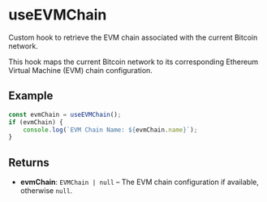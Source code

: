 # useEVMChain

Custom hook to retrieve the EVM chain associated with the current Bitcoin network.

This hook maps the current Bitcoin network to its corresponding Ethereum Virtual Machine (EVM) chain configuration.

## Example

```typescript
const evmChain = useEVMChain();
if (evmChain) {
	console.log(`EVM Chain Name: ${evmChain.name}`);
}
```

## Returns

- **evmChain**: `EVMChain | null` – The EVM chain configuration if available, otherwise `null`.
